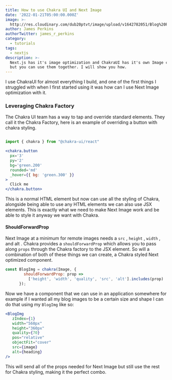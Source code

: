 ```yaml
---
title: How to use Chakra UI and Next Image
date: '2022-01-21T05:00:00.000Z'
image: >-
  http://res.cloudinary.com/dub20ptvt/image/upload/v1642782051/Blog%20Posts/pkitdslkh3dixmcw9fda.png
author: James Perkins
authorTwitter: james_r_perkins
category:
  - tutorials
tags:
  - nextjs
description: >-
  Next.js has it's image optimization and ChakraUI has it's own Image componet
  but you can use them together. I will show you how.
---
```


I use ChakraUI for almost everything I build, and one of the first things I struggled with when I first started using it was how can I use Next Image optimization with it.

### Leveraging Chakra Factory

The Chakra UI team has a way to tap and override standard elements. They call it the Chakra Factory, here is an example of overriding a button with chakra styling.

```jsx

import { chakra } from "@chakra-ui/react"

<chakra.button
  px='3'
  py='2'
  bg='green.200'
  rounded='md'
  _hover={{ bg: 'green.300' }}
>
  Click me
</chakra.button>
```

This is a normal HTML element but now can use all the styling of Chakra, alongside being able to use any HTML elements we can also use JSX elements. This is exactly what we need to make Next Image work and be able to style it anyway we want with Chakra.&#x20;

#### ShouldForwardProp&#x20;

Next Image at a minimum for remote images needs a `src`  , `height` , `width` , and alt . Chakra provides a `shouldForwardProp` which allows you to pass along `props` through the Chakra factory to the JSX element.  So will a combination of both of these things we can create, a Chakra styled Next optimized component.

```javascript
const BlogImg = chakra(Image, {
        shouldForwardProp: prop =>
          ['height', 'width', 'quality', 'src', 'alt'].includes(prop)
      });
```

Now we have a component that we can use in an application somewhere for example if I wanted all my blog images to be a certain size and shape I can do that using my `BlogImg` like so:

```jsx
<BlogImg
   zIndex={1}
   width="560px"
   height="360px"
   quality={70}
   pos="relative"
   objectFit="cover"
   src={image}
   alt={heading}
/>
```

This will send all of the props needed for Next Image but still use the rest for Chakra styling, making it the perfect combo.&#x20;
